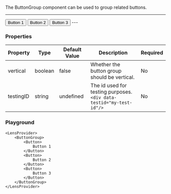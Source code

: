 
The ButtonGroup component can be used to group related buttons.

---
<BrowserOnly>
    <LensProvider>
        <ButtonGroup>
            <Button>
                Button 1
            </Button>
            <Button>
                Button 2
            </Button>
            <Button>
                Button 3
            </Button>
        </ButtonGroup>
    </LensProvider>
</BrowserOnly>
---

### Properties

|Property|Type|Default Value|Description|Required|
|---|---|---|---|---|
|vertical|boolean|false| Whether the button group should be vertical.|No|
|testingID| string | undefined | The id used for testing purposes.<br/>`<div data-testid="my-test-id"/>` |No|

### Playground

```tsx live
<LensProvider>
    <ButtonGroup>
        <Button>
            Button 1
        </Button>
        <Button>
            Button 2
        </Button>
        <Button>
            Button 3
        </Button>
    </ButtonGroup>
</LensProvider>
```
